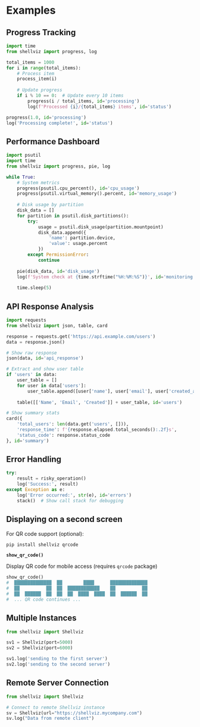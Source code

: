 # Examples
## Progress Tracking
```python
import time
from shellviz import progress, log

total_items = 1000
for i in range(total_items):
    # Process item
    process_item(i)
    
    # Update progress
    if i % 10 == 0:  # Update every 10 items
        progress(i / total_items, id='processing')
        log(f'Processed {i}/{total_items} items', id='status')

progress(1.0, id='processing')
log('Processing complete!', id='status')
```

## Performance Dashboard
```python
import psutil
import time
from shellviz import progress, pie, log

while True:
    # System metrics
    progress(psutil.cpu_percent(), id='cpu_usage')
    progress(psutil.virtual_memory().percent, id='memory_usage')
    
    # Disk usage by partition
    disk_data = []
    for partition in psutil.disk_partitions():
        try:
            usage = psutil.disk_usage(partition.mountpoint)
            disk_data.append({
                'name': partition.device,
                'value': usage.percent
            })
        except PermissionError:
            continue
    
    pie(disk_data, id='disk_usage')
    log(f'System check at {time.strftime("%H:%M:%S")}', id='monitoring')
    
    time.sleep(5)
```


## API Response Analysis
```python
import requests
from shellviz import json, table, card

response = requests.get('https://api.example.com/users')
data = response.json()

# Show raw response
json(data, id='api_response')

# Extract and show user table
if 'users' in data:
    user_table = []
    for user in data['users']:
        user_table.append([user['name'], user['email'], user['created_at']])
    
    table([['Name', 'Email', 'Created']] + user_table, id='users')

# Show summary stats
card({
    'total_users': len(data.get('users', [])),
    'response_time': f'{response.elapsed.total_seconds():.2f}s',
    'status_code': response.status_code
}, id='summary')
```

## Error Handling

```python
try:
    result = risky_operation()
    log('Success:', result)
except Exception as e:
    log('Error occurred:', str(e), id='errors')
    stack()  # Show call stack for debugging
```



## Displaying on a second screen

For QR code support (optional):
```bash
pip install shellviz qrcode
```

**`show_qr_code()`**

Display QR code for mobile access (requires `qrcode` package)
```python
show_qr_code()
#  ██████████████  ██        ████      ██████████████
#  ██          ██  ██  ████████████    ██          ██
#  ██  ██████  ██  ██  ██  ████  ████  ██  ██████  ██
#  ... QR code continues ...
```

## Multiple Instances
```python
from shellviz import Shellviz

sv1 = Shellviz(port=5000)
sv2 = Shellviz(port=6000)

sv1.log('sending to the first server')
sv2.log('sending to the second server')
```

## Remote Server Connection
```python
from shellviz import Shellviz

# Connect to remote Shellviz instance
sv = Shellviz(url="https://shellviz.mycompany.com")
sv.log("Data from remote client")
```
